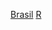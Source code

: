 {{Catnav|頁面分類|人类社会|社会科学|人类学|人类学家}}
{{Catnav|頁面分類|人类社会|人物|職業|各职业巴西人}}
{{Catnav|頁面分類|人类社会|人物|各職業人物|人类学家}}
{{Catnav|頁面分類|人物|職業|各职业巴西人}}
{{Catnav|頁面分類|人物|各國人物|巴西人|各职业巴西人}}
{{Catnav|頁面分類|人物|各職業人物|人类学家}}
{{Catnav|頁面分類|人文學科|人类学|人类学家}}

[[Category:各國人類學家|Brasil]]
[[Category:各职业巴西人|R]]